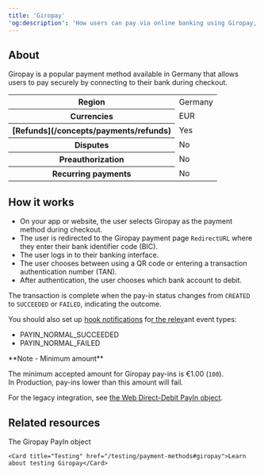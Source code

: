```yaml
---
title: 'Giropay'  
'og:description': 'How users can pay via online banking using Giropay, a popular payment method in the Germany.'  
---
```


## About

Giropay is a popular payment method available in Germany that allows users to pay securely by connecting to their bank during checkout.  

<table>
    <tbody>
        <tr>
            <th class="header">Region</th>
            <td class="content">
                Germany
            </td>
            </tr>
        <tr>
            <th class="header">Currencies</th>
            <td class="content">
                EUR
            </td>
            </tr>
        <tr>
            <th class="header">[Refunds](/concepts/payments/refunds)</th>
            <td class="content">
                Yes
            </td>
            </tr>
        <tr>
            <th class="header">Disputes</th>
            <td class="content">
                No
            </td>
            </tr>
        <tr>
            <th class="header">Preauthorization</th>
            <td class="content">
                No
            </td>
            </tr>
        <tr>
            <th class="header">Recurring payments</th>
            <td class="content">
                No
            </td>
            </tr>
    </tbody>
</table>


## How it works  
- On your app or website, the user selects Giropay as the payment method during checkout.  
- The user is redirected to the Giropay payment page `RedirectURL` where they enter their bank identifier code (BIC).  
- The user logs in to their banking interface.  
- The user chooses between using a QR code or entering a transaction authentication number (TAN).  
- After authentication, the user chooses which bank account to debit.  

The transaction is complete when the pay-in status changes from `CREATED` to `SUCCEEDED` or `FAILED`, indicating the outcome.  

You should also set up <a href="">hook notifications</a> fo<a href="">r the relev</a>ant event types:  
- PAYIN_NORMAL_SUCCEEDED  
- PAYIN_NORMAL_FAILED  

<Note>  
**Note - Minimum amount** 
  
The minimum accepted amount for Giropay pay-ins is €1.00 (`100`).  
In Production, pay-ins lower than this amount will fail.  
</Note>  

For the legacy integration, see [the Web Direct-Debit PayIn object](/api-reference/web-direct-debit-payins/web-direct-debit-payin-object).

## Related resources  

<CardGroup col={2}> 
    <Card title="Endpoint" href="/api-reference/giropay/giropay-payin-object">The Giropay PayIn object</Card>  

    <Card title="Testing" href="/testing/payment-methods#giropay">Learn about testing Giropay</Card>
</CardGroup>
